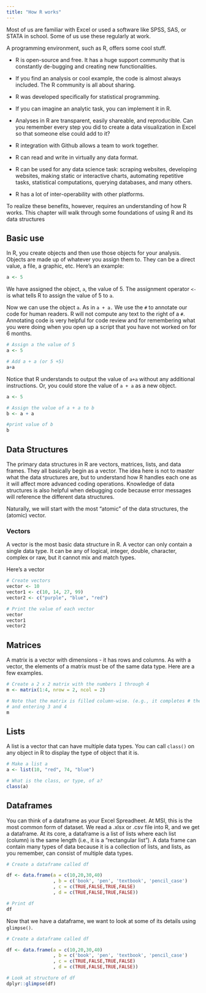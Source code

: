 ```yaml
---
title: "How R works"
---
```


Most of us are familiar with Excel or used a software like SPSS, SAS, or STATA in school. Some of us use these regularly at work.

A programming environment, such as R, offers some cool stuff.

-   R is open-source and free. It has a huge support community that is constantly de-bugging and creating new functionalities.

-   If you find an analysis or cool example, the code is almost always included. The R community is all about sharing.

-   R was developed specifically for statistical programming.

-   If you can imagine an analytic task, you can implement it in R.

-   Analyses in R are transparent, easily shareable, and reproducible. Can you remember every step you did to create a data visualization in Excel so that someone else could add to it?

-   R integration with Github allows a team to work together.

-   R can read and write in virtually any data format.

-   R can be used for any data science task: scraping websites, developing websites, making static or interactive charts, automating repetitive tasks, statistical computations, querying databases, and many others.

-   R has a lot of inter-operability with other platforms.

To realize these benefits, however, requires an understanding of how R works. This chapter will walk through some foundations of using R and its data structures

## Basic use

In R, you create objects and then use those objects for your analysis. Objects are made up of whatever you assign them to. They can be a direct value, a file, a graphic, etc. Here's an example:

```r
a <- 5
```

We have assigned the object, `a`, the value of 5. The assignment operator `<-` is what tells R to assign the value of 5 to `a`. 

Now we can use the object `a`. As in `a + a.` We use the `#` to annotate our code for human readers. R will not compute any text to the right of a `#`. Annotating code is very helpful for code review and for remembering what you were doing when you open up a script that you have not worked on for 6 months.

```r
# Assign a the value of 5
a <- 5

# Add a + a (or 5 +5)
a+a
```

Notice that R understands to output the value of `a+a` without any additional instructions. Or, you could store the value of `a + a` as a new object.

```r
a <- 5

# Assign the value of a + a to b
b <- a + a

#print value of b
b

```


## Data Structures

The primary data structures in R are vectors, matrices, lists, and data frames. They all basically begin as a vector. The idea here is not to master what the data structures are, but to understand how R handles each one as it will affect more advanced coding operations. Knowledge of data structures is also helpful when debugging code because error messages will reference the different data structures.

Naturally, we will start with the most "atomic" of the data structures, the (atomic) vector.

### Vectors

A vector is the most basic data structure in R. A vector can only contain a single data type. It can be any of logical, integer, double, character, complex or raw, but it cannot mix and match types.

Here's a vector

```r
# Create vectors
vector <- 10
vector1 <- c(10, 14, 27, 99)
vector2 <- c("purple", "blue", "red")

# Print the value of each vector 
vector
vector1
vector2
```

## Matrices
A matrix is a vector with dimensions - it has rows and columns. As with a vector, the elements of a matrix must be of the same data type. Here are a few examples.

```r
# Create a 2 x 2 matrix with the numbers 1 through 4
m <- matrix(1:4, nrow = 2, ncol = 2) 

# Note that the matrix is filled column-wise. (e.g., it completes # the left column with 1 and 2 before moving to the right column 
# and entering 3 and 4 
m
```

## Lists
A list is a vector that can have multiple data types. You can call `class()` on any object in R to display the type of object that it is.

```r
# Make a list a
a <- list(10, "red", 74, "blue")

# What is the class, or type, of a?
class(a)
```


## Dataframes
You can think of a dataframe as your Excel Spreadheet. At MSI, this is the most common form of dataset. We read a .xlsx or .csv file into R, and we get a dataframe. At its core, a dataframe is a list of lists where each list (column) is the same length (i.e., it is a “rectangular list”). A data frame can contain many types of data because it is a collection of lists, and lists, as you remember, can consist of multiple data types. 

```r
# Create a dataframe called df

df <- data.frame(a = c(10,20,30,40)
                 , b = c('book', 'pen', 'textbook', 'pencil_case')
                 , c = c(TRUE,FALSE,TRUE,FALSE)
                 , d = c(TRUE,FALSE,TRUE,FALSE))

# Print df
df
```

Now that we have a dataframe, we want to look at some of its details using `glimpse()`.

```r
# Create a dataframe called df

df <- data.frame(a = c(10,20,30,40)
                 , b = c('book', 'pen', 'textbook', 'pencil_case')
                 , c = c(TRUE,FALSE,TRUE,FALSE)
                 , d = c(TRUE,FALSE,TRUE,FALSE))

# Look at structure of df
dplyr::glimpse(df)
```